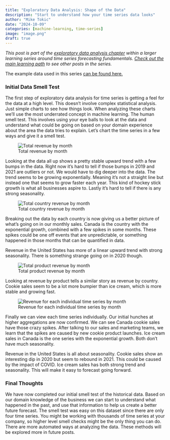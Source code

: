 ```yaml
---
title: "Exploratory Data Analysis: Shape of the Data"
description: "Start to understand how your time series data looks"
author: "Mike Tokic"
date: "2024-10-09"
categories: [machine-learning, time-series]
image: "image.png"
draft: true
---
```


<style>
.figure {
    text-align: center;
}

.figure figcaption {
    text-align: center;
}
</style>

*This post is part of the [exploratory data analysis chapter](https://mftokic.github.io/posts/2024-10-03-ts-fundamentals-eda/) within a larger learning series around time series forecasting fundamentals. [Check out the main learning path](https://mftokic.github.io/posts/2024-09-25-ts-fundamentals/) to see other posts in the series.* 

The example data used in this series [can be found here.](./example_ts_data.xlsx) 

### Initial Data Smell Test

The first step of exploratory data analysis for time series is getting a feel for the data at a high level. This doesn't involve complex statistical analysis. Just simple charts to see how things look. When analyzing these charts we'll use the most underrated concept in machine learning. The human smell test. This involves using your eye balls to look at the data and understand what could be going on based on your domain experience about the area the data tries to explain. Let's chart the time series in a few ways and give it a smell test.   

![Total revenue by month](./chart1.png)

Looking at the data all up shows a pretty stable upward trend with a few bumps in the data. Right now it's hard to tell if those bumps in 2019 and 2021 are outliers or not. We would have to dig deeper into the data. The trend seems to be growing exponentially. Meaning it's not a straight line but instead one that seems to grow faster each year. This kind of hockey stick growth is what all businesses aspire to. Lastly it's hard to tell if there is any strong seasonality. 

![Total country revenue by month](./chart2.png)

Breaking out the data by each country is now giving us a better picture of what's going on in our monthly sales. Canada is the country with the exponential growth, combined with a few spikes in some months. These spikes could be one off events that are unpredictable, or something happened in those months that can be quantified in data. 

Revenue in the United States has more of a linear upward trend with strong seasonality. There is something strange going on in 2020 though. 

![Total product revenue by month](./chart3.png)

Looking at revenue by product tells a similar story as revenue by country. Cookie sales seem to be a lot more bumpier than ice cream, which is more stable and growing fast.

![Revenue for each individual time series by month](./chart4.png)

Finally we can view each time series individually. Our initial hunches at higher aggregations are now confirmed. We can see Canada cookie sales have those crazy spikes. After talking to our sales and marketing teams, we learn that the spikes are caused by new cookie product launches. Ice cream sales in Canada is the one series with the exponential growth. Both don't have much seasonality. 

Revenue in the United States is all about seasonality. Cookie sales show an interesting dip in 2020 but seem to rebound in 2021. This could be caused by the impact of COVID. Ice cream sales has both strong trend and seasonality. This will make it easy to forecast going forward. 

### Final Thoughts

We have now completed our initial smell test of the historical data. Based on our domain knowledge of the business we can start to understand what happened in the past, and use that information to help us create a better future forecast. The smell test was easy on this dataset since there are only four time series. You might be working with thousands of time series at your company, so higher level smell checks might be the only thing you can do. There are more automated ways at analyzing the data. These methods will be explored more in future posts. 

